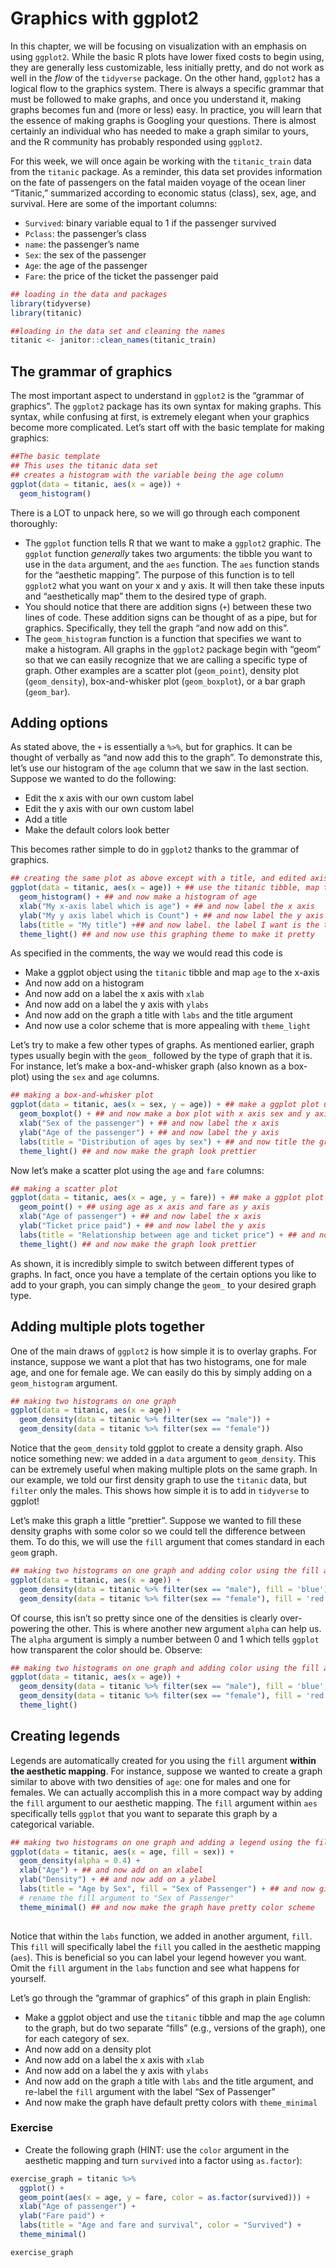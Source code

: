 

# Graphics with ggplot2

In this chapter, we will be focusing on visualization with an emphasis on using `ggplot2`. While the basic R plots have lower fixed costs to begin using, they are generally less customizable, less initially pretty, and do not work as well in the *flow* of the `tidyverse` package. On the other hand, `ggplot2` has a logical flow to the graphics system. There is always a specific grammar that must be followed to make graphs, and once you understand it, making graphs becomes fun and (more or less) easy. In practice, you will learn that the essence of making graphs is Googling your questions. There is almost certainly an individual who has needed to make a graph similar to yours, and the R community has probably responded using `ggplot2`. 

For this week, we will once again be working with the `titanic_train` data from the `titanic` package. As a reminder, this data set provides information on the fate of passengers on the fatal maiden voyage of the ocean liner "Titanic," summarized according to economic status (class), sex, age, and survival. Here are some of the important columns:

* `Survived`: binary variable equal to 1 if the passenger survived
* `Pclass`: the passenger's class
* `name`: the passenger's name
* `Sex`: the sex of the passenger
* `Age`: the age of the passenger
* `Fare`: the price of the ticket the passenger paid


```r
## loading in the data and packages
library(tidyverse)
library(titanic)

##loading in the data set and cleaning the names
titanic <- janitor::clean_names(titanic_train)
```

## The grammar of graphics

The most important aspect to understand in `ggplot2` is the "grammar of graphics". The `ggplot2` package has its own syntax for making graphs. This syntax, while confusing at first, is extremely elegant when your graphics become more complicated. Let's start off with the basic template for making graphics:

```r
##The basic template
## This uses the titanic data set
## creates a histogram with the variable being the age column
ggplot(data = titanic, aes(x = age)) +
  geom_histogram() 
```

There is a LOT to unpack here, so we will go through each component thoroughly: 

* The `ggplot` function tells R that we want to make a `ggplot2` graphic. The `ggplot` function *generally* takes two arguments: the tibble you want to use in the `data` argument, and the `aes` function. The `aes` function stands for the "aesthetic mapping". The purpose of this function is to tell `ggplot2` what you want on your x and y axis. It will then take these inputs and "aesthetically map" them to the desired type of graph. 
* You should notice that there are addition signs (`+`) between these two lines of code. These addition signs can be thought of as a pipe, but for graphics. Specifically, they tell the graph "and now add on this". 
* The `geom_histogram` function is a function that specifies we want to make a histogram. All graphs in the `ggplot2` package begin with "geom" so that we can easily recognize that we are calling a specific type of graph. Other examples are a scatter plot (`geom_point`), density plot (`geom_density`), box-and-whisker plot (`geom_boxplot`), or a bar graph (`geom_bar`). 

## Adding options

As stated above, the `+` is essentially a `%>%`, but for graphics. It can be thought of verbally as "and now add this to the graph". To demonstrate this, let's use our histogram of the `age` column that we saw in the last section. Suppose we wanted to do the following:

* Edit the x axis with our own custom label
* Edit the y axis with our own custom label
* Add a title
* Make the default colors look better

This becomes rather simple to do in `ggplot2` thanks to the grammar of graphics. 
```r
## creating the same plot as above except with a title, and edited axis
ggplot(data = titanic, aes(x = age)) + ## use the titanic tibble, map the age column to the graph
  geom_histogram() + ## and now make a histogram of age
  xlab("My x-axis label which is age") + ## and now label the x axis
  ylab("My y axis label which is Count") + ## and now label the y axis
  labs(title = "My title") +## and now label. the label I want is the title
  theme_light() ## and now use this graphing theme to make it pretty
```

As specified in the comments, the way we would read this code is

* Make a ggplot object using the `titanic` tibble and map `age` to the x-axis
* And now add on a histogram 
* And now add on a label the x axis with `xlab`
* And now add on a label the y axis with `ylabs`
* And now add on the graph a title with `labs` and the title argument
* And now use a color scheme that is more appealing with `theme_light`

Let's try to make a few other types of graphs. As mentioned earlier, graph types usually begin with the `geom_` followed by the type of graph that it is. For instance, let's make a box-and-whisker graph (also known as a box-plot) using the `sex` and `age` columns. 

```r
## making a box-and-whisker plot
ggplot(data = titanic, aes(x = sex, y = age)) + ## make a ggplot plot using the titanic data and map age and sex to x and y
  geom_boxplot() + ## and now make a box plot with x axis sex and y axis age
  xlab("Sex of the passenger") + ## and now label the x axis 
  ylab("Age of the passenger") + ## and now label the y axis
  labs(title = "Distribution of ages by sex") + ## and now title the graph
  theme_light() ## and now make the graph look prettier
```

Now let's make a scatter plot using the `age` and `fare` columns:

```r
## making a scatter plot 
ggplot(data = titanic, aes(x = age, y = fare)) + ## make a ggplot plot using the titanic dat
  geom_point() + ## using age as x axis and fare as y axis
  xlab("Age of passenger") + ## and now label the x axis
  ylab("Ticket price paid") + ## and now label the y axis
  labs(title = "Relationship between age and ticket price") + ## and now title the graph
  theme_light() ## and now make the graph look prettier
```

As shown, it is incredibly simple to switch between different types of graphs. In fact, once you have a template of the certain options you like to add to your graph, you can simply change the `geom_` to your desired graph type. 

## Adding multiple plots together

One of the main draws of `ggplot2` is how simple it is to overlay graphs. For instance, suppose we want a plot that has two histograms, one for male age, and one for female age. We can easily do this by simply adding on a `geom_histogram` argument. 

```r
## making two histograms on one graph
ggplot(data = titanic, aes(x = age)) +
  geom_density(data = titanic %>% filter(sex == "male")) +
  geom_density(data = titanic %>% filter(sex == "female"))
```

Notice that the `geom_density` told ggplot to create a density graph. Also notice something new: we added in a `data` argument to `geom_density`. This can be extremely useful when making multiple plots on the same graph. In our example, we told our first density graph to use the `titanic` data, but `filter` only the males. This shows how simple it is to add in `tidyverse` to ggplot!

Let's make this graph a little "prettier". Suppose we wanted to fill these density graphs with some color so we could tell the difference between them. To do this, we will use the `fill` argument that comes standard in each `geom` graph. 

```r
## making two histograms on one graph and adding color using the fill argument
ggplot(data = titanic, aes(x = age)) +
  geom_density(data = titanic %>% filter(sex == "male"), fill = 'blue') +
  geom_density(data = titanic %>% filter(sex == "female"), fill = 'red')
```

Of course, this isn't so pretty since one of the densities is clearly over-powering the other. This is where another new argument `alpha` can help us. The `alpha` argument is simply a number between 0 and 1 which tells `ggplot` how transparent the color should be. Observe:

```r
## making two histograms on one graph and adding color using the fill argument, and alpha argument
ggplot(data = titanic, aes(x = age)) +
  geom_density(data = titanic %>% filter(sex == "male"), fill = 'blue', alpha = 0.4) +
  geom_density(data = titanic %>% filter(sex == "female"), fill = 'red', alpha = 0.4) +
  theme_light()
```

## Creating legends

Legends are automatically created for you using the `fill` argument **within the aesthetic mapping**. For instance, suppose we wanted to create a graph similar to above with two densities of `age`: one for males and one for females. We can actually accomplish this in a more compact way by adding the `fill` argument to our aesthetic mapping. The `fill` argument within `aes` specifically tells `ggplot` that you want to separate this graph by a categorical variable.  
```r
## making two histograms on one graph and adding a legend using the fill argument
ggplot(data = titanic, aes(x = age, fill = sex)) +
  geom_density(alpha = 0.4) +
  xlab("Age") + ## and now add on an xlabel
  ylab("Density") + ## and now add on a ylabel
  labs(title = "Age by Sex", fill = "Sex of Passenger") + ## and now give the graph a title, and 
  # rename the fill argument to "Sex of Passenger"
  theme_minimal() ## and now make the graph have pretty color scheme
  
```

Notice that within the `labs` function, we added in another argument, `fill`. This `fill` will specifically label the `fill` you called in the aesthetic mapping (`aes`). This is beneficial so you can label your legend however you want. Omit the `fill` argument in the `labs` function and see what happens for yourself.

Let's go through the "grammar of graphics" of this graph in plain English:

* Make a ggplot object and use the `titanic` tibble and map the `age` column to the graph, but do two separate "fills" (e.g., versions of the graph), one for each category of sex.
* And now add on a density plot
* And now add on a label the x axis with `xlab`
* And now add on a label the y axis with `ylabs`
* And now add on the graph a title with `labs` and the title argument, and re-label the `fill` argument with the label "Sex of Passenger"
* And now make the graph have default pretty colors with `theme_minimal`

### Exercise

* Create the following graph (HINT: use the `color` argument in the aesthetic mapping and turn `survived` into a factor using `as.factor`):

```r
exercise_graph = titanic %>% 
  ggplot() +
  geom_point(aes(x = age, y = fare, color = as.factor(survived))) +
  xlab("Age of passenger") +
  ylab("Fare paid") +
  labs(title = "Age and fare and survival", color = "Survived") +
  theme_minimal()
```

```r
exercise_graph
```
 
